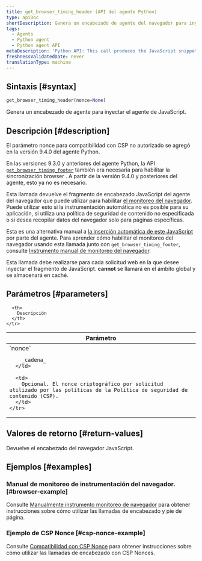 ```yaml
---
title: get_browser_timing_header (API del agente Python)
type: apiDoc
shortDescription: Genera un encabezado de agente del navegador para inyectar el agente de JavaScript.
tags:
  - Agents
  - Python agent
  - Python agent API
metaDescription: 'Python API: This call produces the JavaScript snippet you can use to set up browser monitoring.'
freshnessValidatedDate: never
translationType: machine
---
```


## Sintaxis [#syntax]

```py
get_browser_timing_header(nonce=None)
```

Genera un encabezado de agente <InlinePopover type="browser"/>para inyectar el agente de JavaScript.

## Descripción [#description]

<Callout variant="important">
  El parámetro nonce para compatibilidad con CSP no autorizado se agregó en la versión 9.4.0 del agente Python.

  En las versiones 9.3.0 y anteriores del agente Python, la API [`get_browser_timing_footer`](/docs/agents/python-agent/python-agent-api/get_browser_timing_footer) también era necesaria para habilitar la sincronización browser . A partir de la versión 9.4.0 y posteriores del agente, esto ya no es necesario.
</Callout>

Esta llamada devuelve el fragmento de encabezado JavaScript del agente del navegador que puede utilizar para habilitar [el monitoreo del navegador](/docs/agents/python-agent/supported-features/page-load-timing-python). Puede utilizar esto si la instrumentación automática no es posible para su aplicación, si utiliza una política de seguridad de contenido no especificada o si desea recopilar datos del navegador solo para páginas específicas.

Esta es una alternativa manual a [la inserción automática de este JavaScript](/docs/browser/new-relic-browser/installation-configuration/add-apps-new-relic-browser#select-apm-app) por parte del agente. Para aprender cómo habilitar el monitoreo del navegador usando esta llamada junto con `get_browser_timing_footer`, consulte [Instrumento manual de monitoreo del navegador](/docs/agents/python-agent/supported-features/page-load-timing-python#manual_instrumentation).

Esta llamada debe realizarse para cada solicitud web en la que desee inyectar el fragmento de JavaScript. <DNT>**cannot**</DNT> se llamará en el ámbito global y se almacenará en caché.

## Parámetros [#parameters]

<table>
  <thead>
    <tr>
      <th width="25%">
        Parámetro
      </th>

      <th>
        Descripción
      </th>
    </tr>
  </thead>

  <tbody>
    <tr>
      <td>
        `nonce`

        _cadena_
      </td>

      <td>
        Opcional. El nonce criptográfico por solicitud utilizado por las políticas de la Política de seguridad de contenido (CSP).
      </td>
    </tr>
  </tbody>
</table>

## Valores de retorno [#return-values]

Devuelve el encabezado del navegador JavaScript.

## Ejemplos [#examples]

### Manual de monitoreo de instrumentación del navegador. [#browser-example]

Consulte [Manualmente instrumento monitoreo de navegador](/docs/agents/python-agent/supported-features/page-load-timing-python#manual_instrumentation) para obtener instrucciones sobre cómo utilizar las llamadas de encabezado y pie de página.

### Ejemplo de CSP Nonce [#csp-nonce-example]

Consulte [Compatibilidad con CSP Nonce](/docs/agents/python-agent/supported-features/page-load-timing-python#csp-nonce-support) para obtener instrucciones sobre cómo utilizar las llamadas de encabezado con CSP Nonces.